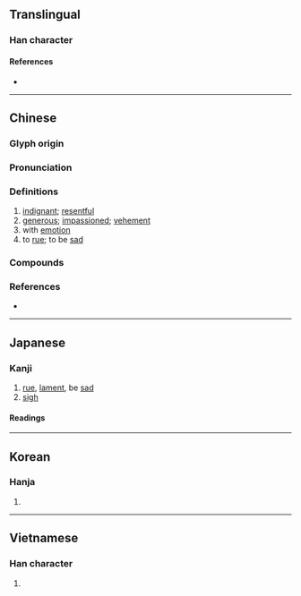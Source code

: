 {{character info/new}}
==Translingual==

===Han character===
{{Han char|rn=61|rad=心|as=09|asj=10|sn=12|snj=13|four=91014|canj=PAIU|ids=⿰忄既}}

====References====
* {{Han ref|kx=0399.240|dkj=11122|dj=0739.110|hdz=42331.120|uh=6168|ud=24936|bh=B46E|bd=46190}}

----

==Chinese==
{{zh-forms}}

===Glyph origin===
{{Han etym}}

===Pronunciation===
{{zh-pron
|m=kǎi
|c=koi2,koi3
|h=pfs=khói
|mn=khài
|mc=y
|oc=y
|cat=a,v
}}

===Definitions===
{{zh-hanzi}}

# [[indignant]]; [[resentful]]
# [[generous]]; [[impassioned]]; [[vehement]]
# with [[emotion]]
# to [[rue]]; to be [[sad]]

===Compounds===
{{zh-der|感慨萬千|慨然|感慨|慷慨激昂|慷慨陳詞|慷慨激烈|慷慨悲歌|慷慨仗義|慷慨|慨憤|慨然領諾|慨然應允|慨然允諾|慨歎|慨慨|慨想|慨嘆|慨允|慷慨解囊|慨恨|慷慨擔承|悲歌慷慨|慷慨捐生|慷慨赴義|憤慨|激昂慷慨|軫慨}}

===References===
* {{R:yue:mfccd}}

----

==Japanese==

===Kanji===
{{ja-kanji|grade=c|rs=心09}}

# [[rue]], [[lament]], be [[sad]]
# [[sigh]]

====Readings====
{{ja-readings
|goon=かい
|kanon=かい
|kanyoon=がい
|kun=なげ-く
}}

----

==Korean==

===Hanja===
{{ko-hanja|hangeul=개|eumhun=|rv=gae|mr=kae|y=kay}}

# {{defn|lang=ko|sort=心09}}

----

==Vietnamese==

===Han character===
{{vi-hantu|[[khái]], [[khới]]|rs=心09}}

# {{defn|lang=vi|sort=心09}}